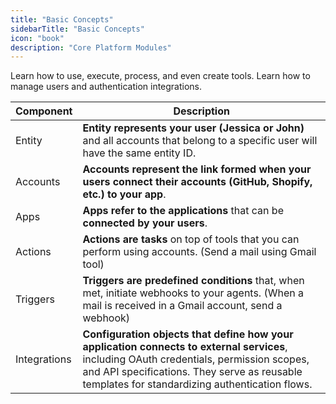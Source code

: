 ```yaml
---
title: "Basic Concepts"
sidebarTitle: "Basic Concepts"
icon: "book"
description: "Core Platform Modules"
---
```


<CardGroup cols={2}>
<Card color="#7bee0c" title="Tools Guide" icon="arrow-right" href="../../patterns/tools/what-are-tools/">
Learn how to use, execute, process, and even create tools.
</Card>

<Card color="#7bee0c" title="User & Auth Guide" icon="users" href="/patterns/Auth/">
Learn how to manage users and authentication integrations. 
</Card>
</CardGroup>


| Component         | Description                                                                                                                                                                                                                                                                                                                                                                                                           |
| ----------------- | -------------------------------------------------------------------------------------------------------------------------------------------------------------------------------------------------------------------------------------------------------------------------- 
| Entity            | **Entity represents your user (Jessica or John)** and all accounts that belong to a specific user will have the same entity ID. 
| Accounts          | **Accounts represent the link formed when your users connect their accounts (GitHub, Shopify, etc.) to your app**. 
| Apps              | **Apps refer to the applications** that can be **connected by your users**. 
| Actions           | **Actions are tasks** on top of tools that you can perform using accounts. (Send a mail using Gmail tool) 
| Triggers          | **Triggers are predefined conditions** that, when met, initiate webhooks to your agents. (When a mail is received in a Gmail account, send a webhook)
| Integrations      | **Configuration objects that define how your application connects to external services**, including OAuth credentials, permission scopes, and API specifications. They serve as reusable templates for standardizing authentication flows.
